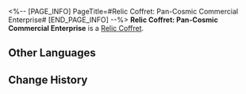 <%-- [PAGE_INFO]
PageTitle=#Relic Coffret: Pan-Cosmic Commercial Enterprise#
[END_PAGE_INFO] --%>
{{Item Infobox
|id          = 71014
|image       = Item Relic Coffret- Pan-Cosmic Commercial Enterprise.png
|type        = Relic Coffret
|invCategory = Valuables
|rarity      = 5
|effect      = 
|description = A device used to collect and restore the Lightdust in the Fragmentum to its original form. Use this to obtain a random 5-star relic from the Pan-Cosmic Commercial Enterprise set.
}}
{{Description|You never know what's in the box until you open it.<br /><br />''"So it's essentially like buying a lottery ticket?"<br />"At least we don't need to worry about finding a cat that is both dead and alive."''}}
'''Relic Coffret: Pan-Cosmic Commercial Enterprise''' is a [[Relic Coffret]].

==Other Languages==
{{Other Languages
|en   = Relic Coffret: Pan-Cosmic Commercial Enterprise
|zhs  = 遗器铸盒：泛银河商业公司
|zht  = 遺器鑄盒：泛銀河商業公司
|ja   = 遺物ボックス：汎銀河商事会社
|ko   = 유물 주조함: 범은하 상사
|es   = Cofre de artefactos: Entidad comercial pangaláctica
|fr   = Coffret à relique : Entreprise commerciale intersidérale
|ru   = Сундук с Реликвиями: Пангалактическое коммерческое предприятие
|th   = กล่องรีลิกส์: Pan-Cosmic Commercial Enterprise
|vi   = Hộp Đúc Di Vật: Công Ty Kinh Doanh Liên Ngân Hà
|de   = Reliktkästchen: Pangalaktische Handelsgesellschaft
|id   = Relic Coffret: Pan-Cosmic Commercial Enterprise
|pt   = Cofre de Relíquia: Empresa Mercantil Pan-Cósmica
}}

==Change History==
{{Change History|1.0}}